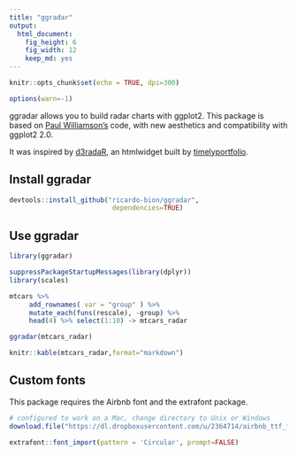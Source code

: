 ```yaml
---
title: "ggradar"
output:
  html_document:
    fig_height: 6
    fig_width: 12
    keep_md: yes
---
```


```r
knitr::opts_chunk$set(echo = TRUE, dpi=300)

options(warn=-1)

```


ggradar allows you to build radar charts with ggplot2. This package is based on [Paul Williamson's](http://rstudio-pubs-static.s3.amazonaws.com/5795_e6e6411731bb4f1b9cc7eb49499c2082.html) code, with new aesthetics and compatibility with ggplot2 2.0.

It was inspired by [d3radaR](http://www.buildingwidgets.com/blog/2015/12/9/week-49-d3radarr), an htmlwidget built by [timelyportfolio](https://github.com/timelyportfolio).


## Install ggradar

```r

devtools::install_github("ricardo-bion/ggradar", 
                          dependencies=TRUE)

```

## Use ggradar

```r
library(ggradar)

suppressPackageStartupMessages(library(dplyr))
library(scales)

mtcars %>%
     add_rownames( var = "group" ) %>%
     mutate_each(funs(rescale), -group) %>%
     head(4) %>% select(1:10) -> mtcars_radar

ggradar(mtcars_radar) 

```


```r

knitr::kable(mtcars_radar,format="markdown") 

```

## Custom fonts

This package requires the Airbnb font and the extrafont package.

```r

# configured to work on a Mac, change directory to Unix or Windows
download.file("https://dl.dropboxusercontent.com/u/2364714/airbnb_ttf_fonts/Circular Air-Light 3.46.45 PM.ttf", "/Library/Fonts/Circular Air-Light 3.46.45 PM.ttf", method="curl")

extrafont::font_import(pattern = 'Circular', prompt=FALSE)



```